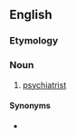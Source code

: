 {{also|head-shrinker}}
==English==

===Etymology===
{{compound|en|head|shrinker}}

===Noun===
{{en-noun}}

# {{lb|en|humorous}} [[psychiatrist]]

====Synonyms====
* {{l|en|shrink|pos=noun}}